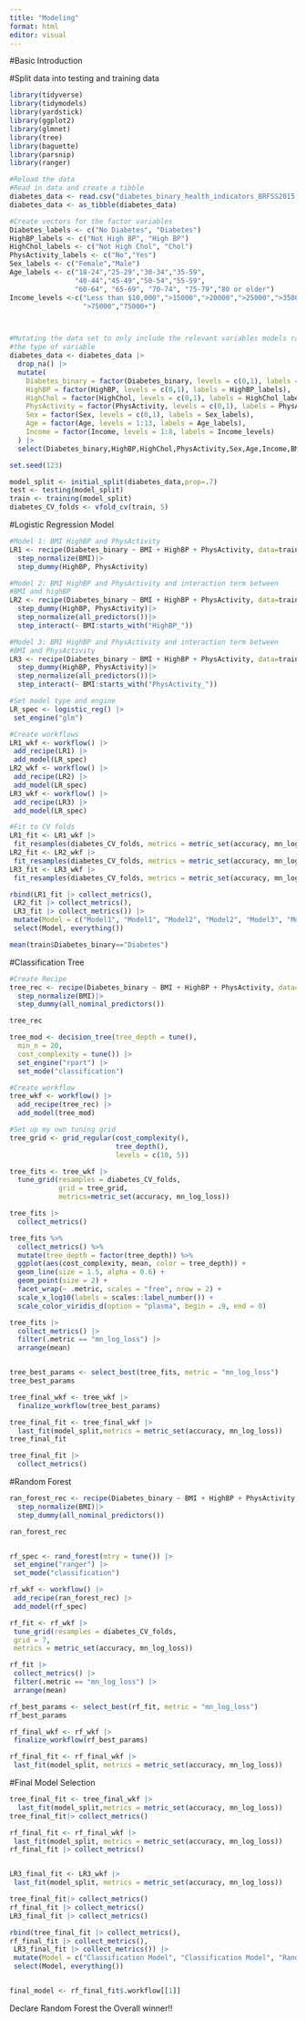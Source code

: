 ```yaml
---
title: "Modeling"
format: html
editor: visual
---
```



#Basic Introduction 

#Split data into testing and training data 

```r
library(tidyverse)
library(tidymodels)
library(yardstick)
library(ggplot2)
library(glmnet)
library(tree)
library(baguette)
library(parsnip)
library(ranger)
```



```r
#Reload the data 
#Read in data and create a tibble 
diabetes_data <- read.csv("diabetes_binary_health_indicators_BRFSS2015.csv")
diabetes_data <- as_tibble(diabetes_data)

#Create vectors for the factor variables 
Diabetes_labels <- c("No Diabetes", "Diabetes")
HighBP_labels <- c("Not High BP", "High BP")
HighChol_labels <- c("Not High Chol", "Chol")
PhysActivity_labels <- c("No","Yes")
Sex_labels <- c("Female","Male")
Age_labels <- c("18-24","25-29","30-34","35-59",
                "40-44","45-49","50-54","55-59",
                "60-64", "65-69", "70-74", "75-79","80 or older")
Income_levels <-c("Less than $10,000",">15000",">20000",">25000",">35000",">50000",
                  ">75000","75000+")



#Mutating the data set to only include the relevant variables models ran and to modify 
#the type of variable 
diabetes_data <- diabetes_data |>
  drop_na() |>
  mutate(
    Diabetes_binary = factor(Diabetes_binary, levels = c(0,1), labels = Diabetes_labels),
    HighBP = factor(HighBP, levels = c(0,1), labels = HighBP_labels),
    HighChol = factor(HighChol, levels = c(0,1), labels = HighChol_labels),
    PhysActivity = factor(PhysActivity, levels = c(0,1), labels = PhysActivity_labels),
    Sex = factor(Sex, levels = c(0,1), labels = Sex_labels),
    Age = factor(Age, levels = 1:13, labels = Age_labels),
    Income = factor(Income, levels = 1:8, labels = Income_levels)
  ) |>
  select(Diabetes_binary,HighBP,HighChol,PhysActivity,Sex,Age,Income,BMI)
```


```r
set.seed(123)

model_split <- initial_split(diabetes_data,prop=.7)
test <- testing(model_split)
train <- training(model_split)
diabetes_CV_folds <- vfold_cv(train, 5)
```

#Logistic Regression Model 

```r
#Model 1: BMI HighBP and PhysActivity
LR1 <- recipe(Diabetes_binary ~ BMI + HighBP + PhysActivity, data=train) |>
  step_normalize(BMI)|>
  step_dummy(HighBP, PhysActivity)

#Model 2: BMI HighBP and PhysActivity and interaction term between
#BMI and highBP 
LR2 <- recipe(Diabetes_binary ~ BMI + HighBP + PhysActivity, data=train) |>
  step_dummy(HighBP, PhysActivity)|>
  step_normalize(all_predictors())|> 
  step_interact(~ BMI:starts_with("HighBP_"))

#Model 3: BMI HighBP and PhysActivity and interaction term between
#BMI and PhysActivity 
LR3 <- recipe(Diabetes_binary ~ BMI + HighBP + PhysActivity, data=train) |>
  step_dummy(HighBP, PhysActivity)|>
  step_normalize(all_predictors())|> 
  step_interact(~ BMI:starts_with("PhysActivity_"))

#Set model type and engine 
LR_spec <- logistic_reg() |>
 set_engine("glm")

#Create workflows
LR1_wkf <- workflow() |>
 add_recipe(LR1) |>
 add_model(LR_spec)
LR2_wkf <- workflow() |>
 add_recipe(LR2) |>
 add_model(LR_spec)
LR3_wkf <- workflow() |>
 add_recipe(LR3) |>
 add_model(LR_spec)

#Fit to CV folds 
LR1_fit <- LR1_wkf |>
 fit_resamples(diabetes_CV_folds, metrics = metric_set(accuracy, mn_log_loss))
LR2_fit <- LR2_wkf |>
 fit_resamples(diabetes_CV_folds, metrics = metric_set(accuracy, mn_log_loss))
LR3_fit <- LR3_wkf |>
 fit_resamples(diabetes_CV_folds, metrics = metric_set(accuracy, mn_log_loss))

rbind(LR1_fit |> collect_metrics(),
 LR2_fit |> collect_metrics(),
 LR3_fit |> collect_metrics()) |>
 mutate(Model = c("Model1", "Model1", "Model2", "Model2", "Model3", "Model3")) |>
 select(Model, everything())

mean(train$Diabetes_binary=="Diabetes")

```

#Classification Tree

```r
#Create Recipe 
tree_rec <- recipe(Diabetes_binary ~ BMI + HighBP + PhysActivity, data=train) |>
  step_normalize(BMI)|>
  step_dummy(all_nominal_predictors())

tree_rec

tree_mod <- decision_tree(tree_depth = tune(),
  min_n = 20,
  cost_complexity = tune()) |>
  set_engine("rpart") |>
  set_mode("classification")

#Create workflow 
tree_wkf <- workflow() |>
  add_recipe(tree_rec) |>
  add_model(tree_mod)

#Set up my own tuning grid
tree_grid <- grid_regular(cost_complexity(),
                          tree_depth(),
                          levels = c(10, 5))

tree_fits <- tree_wkf |> 
  tune_grid(resamples = diabetes_CV_folds,
            grid = tree_grid,
            metrics=metric_set(accuracy, mn_log_loss))

tree_fits |>
  collect_metrics() 

tree_fits %>%
  collect_metrics() %>%
  mutate(tree_depth = factor(tree_depth)) %>%
  ggplot(aes(cost_complexity, mean, color = tree_depth)) +
  geom_line(size = 1.5, alpha = 0.6) +
  geom_point(size = 2) +
  facet_wrap(~ .metric, scales = "free", nrow = 2) +
  scale_x_log10(labels = scales::label_number()) +
  scale_color_viridis_d(option = "plasma", begin = .9, end = 0)

tree_fits |>
  collect_metrics() |>
  filter(.metric == "mn_log_loss") |>
  arrange(mean)


tree_best_params <- select_best(tree_fits, metric = "mn_log_loss")
tree_best_params

tree_final_wkf <- tree_wkf |>
  finalize_workflow(tree_best_params)

tree_final_fit <- tree_final_wkf |>
  last_fit(model_split,metrics = metric_set(accuracy, mn_log_loss))
tree_final_fit

tree_final_fit |>
  collect_metrics()


```



#Random Forest 
```r

ran_forest_rec <- recipe(Diabetes_binary ~ BMI + HighBP + PhysActivity, data=train) |>
  step_normalize(BMI)|>
  step_dummy(all_nominal_predictors())

ran_forest_rec


rf_spec <- rand_forest(mtry = tune()) |>
 set_engine("ranger") |>
 set_mode("classification")

rf_wkf <- workflow() |>
 add_recipe(ran_forest_rec) |>
 add_model(rf_spec)

rf_fit <- rf_wkf |>
 tune_grid(resamples = diabetes_CV_folds,
 grid = 7,
 metrics = metric_set(accuracy, mn_log_loss))

rf_fit |>
 collect_metrics() |>
 filter(.metric == "mn_log_loss") |>
 arrange(mean)

rf_best_params <- select_best(rf_fit, metric = "mn_log_loss")
rf_best_params

rf_final_wkf <- rf_wkf |>
 finalize_workflow(rf_best_params)

rf_final_fit <- rf_final_wkf |>
 last_fit(model_split, metrics = metric_set(accuracy, mn_log_loss))

```

#Final Model Selection 
```r
tree_final_fit <- tree_final_wkf |>
  last_fit(model_split,metrics = metric_set(accuracy, mn_log_loss))
tree_final_fit|> collect_metrics()

rf_final_fit <- rf_final_wkf |>
 last_fit(model_split, metrics = metric_set(accuracy, mn_log_loss))
rf_final_fit |> collect_metrics()


LR3_final_fit <- LR3_wkf |>
 last_fit(model_split, metrics = metric_set(accuracy, mn_log_loss)) 

tree_final_fit|> collect_metrics()
rf_final_fit |> collect_metrics()
LR3_final_fit |> collect_metrics()

rbind(tree_final_fit |> collect_metrics(),
rf_final_fit |> collect_metrics(),
 LR3_final_fit |> collect_metrics()) |>
 mutate(Model = c("Classification Model", "Classification Model", "Random Forest", "Random Forest", "Logistic Regression", "Logistic Regression")) |>
 select(Model, everything())


final_model <- rf_final_fit$.workflow[[1]]

```

Declare Random Forest the Overall winner!! 



